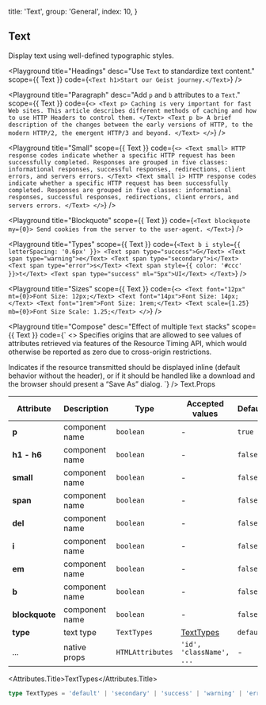 
  title: 'Text',
  group: 'General',
  index: 10,
}

## Text

Display text using well-defined typographic styles.

<Playground
  title="Headings"
  desc="Use `Text` to standardize text content."
  scope={{ Text }}
  code={`
    <Text h1>Start our Geist journey.</Text>
`}
/>

<Playground
  title="Paragraph"
  desc="Add `p` and `b` attributes to a `Text`."
  scope={{ Text }}
  code={`
<>
  <Text p>
   Caching is very important for fast Web sites. This article describes different methods of caching and how to use HTTP Headers to control them.
  </Text>
  <Text p b>
   A brief description of the changes between the early versions of HTTP, to the modern HTTP/2, the emergent HTTP/3 and beyond.
  </Text>
</>
`}
/>

<Playground
  title="Small"
  scope={{ Text }}
  code={`
<>
  <Text small>
   HTTP response codes indicate whether a specific HTTP request has been successfully completed. Responses are grouped in five classes: informational responses, successful responses, redirections, client errors, and servers errors.
  </Text>
  <Text small i>
   HTTP response codes indicate whether a specific HTTP request has been successfully completed. Responses are grouped in five classes: informational responses, successful responses, redirections, client errors, and servers errors.
  </Text>
</>
`}
/>

<Playground
  title="Blockquote"
  scope={{ Text }}
  code={`
<Text blockquote my={0}>
  Send cookies from the server to the user-agent.
</Text>
`}
/>

<Playground
  title="Types"
  scope={{ Text }}
  code={`
<Text b i style={{ letterSpacing: '0.6px' }}>
  <Text span type="success">G</Text>
  <Text span type="warning">e</Text>
  <Text span type="secondary">i</Text>
  <Text span type="error">s</Text>
  <Text span style={{ color: '#ccc' }}>t</Text>
  <Text span type="success" ml="5px">UI</Text>
</Text>
`}
/>

<Playground
  title="Sizes"
  scope={{ Text }}
  code={`
<>
  <Text font="12px" mt={0}>Font Size: 12px;</Text>
  <Text font="14px">Font Size: 14px;</Text>
  <Text font="1rem">Font Size: 1rem;</Text>
  <Text scale={1.25} mb={0}>Font Size Scale: 1.25;</Text>
</>
`}
/>

<Playground
  title="Compose"
  desc="Effect of multiple `Text` stacks"
  scope={{ Text }}
  code={`
<>
  <Text p mt={0}>
   Specifies origins that are allowed to see values of attributes retrieved via features of the Resource Timing API, which would otherwise be reported as zero due to cross-origin restrictions.
  </Text>

  <Text mb={0}>
    <Text small del>Indicates if the resource transmitted should be displayed inline (default behavior without the header),</Text>
    <Text small b>or if it should be handled like a download and the browser should present a “Save As” dialog.</Text>
  </Text>
</>
`} />

<Attributes edit="/pages/en-us/components/text.mdx">
<Attributes.Title>Text.Props</Attributes.Title>

| Attribute      | Description    | Type             | Accepted values          | Default   |
| -------------- | -------------- | ---------------- | ------------------------ | --------- |
| **p**          | component name | `boolean`        | -                        | `true`    |
| **h1 - h6**    | component name | `boolean`        | -                        | `false`   |
| **small**      | component name | `boolean`        | -                        | `false`   |
| **span**       | component name | `boolean`        | -                        | `false`   |
| **del**        | component name | `boolean`        | -                        | `false`   |
| **i**          | component name | `boolean`        | -                        | `false`   |
| **em**         | component name | `boolean`        | -                        | `false`   |
| **b**          | component name | `boolean`        | -                        | `false`   |
| **blockquote** | component name | `boolean`        | -                        | `false`   |
| **type**       | text type      | `TextTypes`      | [TextTypes](#texttypes)  | `default` |
| ...            | native props   | `HTMLAttributes` | `'id', 'className', ...` | -         |

<Attributes.Title>TextTypes</Attributes.Title>

```ts
type TextTypes = 'default' | 'secondary' | 'success' | 'warning' | 'error'
```

</Attributes>
